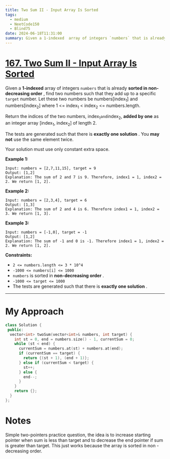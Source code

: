 ```yaml
---
title: Two Sum II - Input Array Is Sorted
tags:
  - medium
  - NeetCode150
  - Blind75
date: 2024-06-18T11:31:00
summary: Given a 1-indexed  array of integers `numbers` that is already sorted in non-decreasing order , find two numbers such that they add up to a specific `target` number.
---
```


# [167. Two Sum II - Input Array Is Sorted](https://leetcode.com/problems/two-sum-ii-input-array-is-sorted/description/)

Given a **1-indexed** array of integers `numbers` that is already **sorted in non-decreasing order** , find two numbers such that they add up to a specific `target` number. Let these two numbers be numbers[index<sub>1</sub>] and numbers[index<sub>2</sub>] where 1 <= index<sub>1</sub> < index<sub>2</sub> <= numbers.length.

Return the indices of the two numbers, index<sub>1</sub>`and`index<sub>2</sub>, **added by one** as an integer array [index<sub>1</sub>, index<sub>2</sub>] of length 2.

The tests are generated such that there is **exactly one solution** . You **may not** use the same element twice.

Your solution must use only constant extra space.

**Example 1:**

```
Input: numbers = [2,7,11,15], target = 9
Output: [1,2]
Explanation: The sum of 2 and 7 is 9. Therefore, index1 = 1, index2 = 2. We return [1, 2].
```

**Example 2:**

```
Input: numbers = [2,3,4], target = 6
Output: [1,3]
Explanation: The sum of 2 and 4 is 6. Therefore index1 = 1, index2 = 3. We return [1, 3].
```

**Example 3:**

```
Input: numbers = [-1,0], target = -1
Output: [1,2]
Explanation: The sum of -1 and 0 is -1. Therefore index1 = 1, index2 = 2. We return [1, 2].
```

**Constraints:**

- `2 <= numbers.length <= 3 * 10^4`
- `-1000 <= numbers[i] <= 1000`
- `numbers` is sorted in **non-decreasing order** .
- `-1000 <= target <= 1000`
- The tests are generated such that there is **exactly one solution** .

---

# My Approach

```cpp
class Solution {
 public:
  vector<int> twoSum(vector<int>& numbers, int target) {
    int st = 0, end = numbers.size() - 1, currentSum = 0;
    while (st < end) {
      currentSum = numbers.at(st) + numbers.at(end);
      if (currentSum == target) {
        return {(st + 1), (end + 1)};
      } else if (currentSum < target) {
        st++;
      } else {
        end--;
      }
    }
    return {};
  }
};
```

# Notes

Simple two-pointers practice question, the idea is to increase starting pointer when sum is less than target and to decrease the end pointer if sum is greater than target. This just works because the array is sorted in non - decreasing order.
